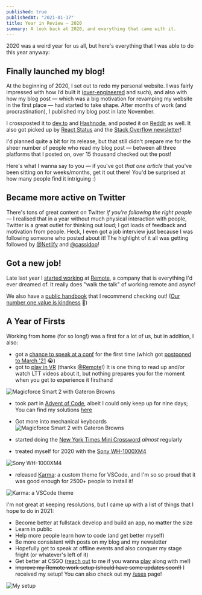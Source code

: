```yaml
---
published: true
publishedAt: "2021-01-17"
title: Year in Review — 2020
summary: A look back at 2020, and everything that came with it.
---
```


2020 was a weird year for us all, but here's everything that I was able to do this year anyway:

## Finally launched my blog!

At the beginning of 2020, I set out to redo my personal website. I was fairly impressed with how I’d built it ([over-engineered](/blog/over-engineering-a-blog) and such), and also with how my blog post — which was a big motivation for revamping my website in the first place — had started to take shape. After months of work (and procrastination), I published my blog post in late November.

I crossposted it to [dev.to](https://dev.to/sreetamdas/the-perfect-dark-mode-2d7g) and [Hashnode](https://sreetamdas.hashnode.dev/the-perfect-dark-mode), and posted it on [Reddit](https://www.reddit.com/r/reactjs/comments/jywex9/the_perfect_dark_mode_in_nextjs/) as well. It also got picked up by [React Status](https://react.statuscode.com/issues/217) and the [Stack Overflow newsletter](https://stackoverflow.blog/2020/12/11/17089/#h-links-from-around-the-web)!

I'd planned quite a bit for its release, but that still didn't prepare me for the sheer number of people who read my blog post — between all three platforms that I posted on, over <Highlight>15 thousand</Highlight> checked out the post!

Here's what I wanna say to you — if you've got _that one article_ that you've been sitting on for weeks/months, get it out there! You'd be surprised at how many people find it intriguing :&rpar;

## Became more active on Twitter

There's tons of great content on Twitter _if you're following the right people_ — I realised that in a year without much physical interaction with people, Twitter is a great outlet for thinking out loud; I got loads of feedback and motivation from people. Heck, I even got a job interview just because I was following someone who posted about it! The highlight of it all was getting followed by [@Netlify](https://twitter.com/Netlify) and [@cassidoo](https://twitter.com/cassidoo)!

## Got a new job!

Late last year I [started working](https://twitter.com/_SreetamDas/status/1326004455397969920) at [Remote](https://remote.com), a company that is everything I'd ever dreamed of. It really does "walk the talk" of working remote and async!

We also have a [public handbook](https://handbook.remote.com) that I recommend checking out! ([Our number one value is kindness](https://www.notion.so/remotecom/Values-d43475e8895c4b7c811490aef64782b3) 🙂)

## A Year of Firsts

Working from home (for so long!) was a first for a lot of us, but in addition, I also:

- got a [chance to speak at a conf](https://twitter.com/_SreetamDas/status/1342839171287666691) for the first time (which got [postponed to March '21](https://reactday.in) 😭)
- got to [play in VR](https://twitter.com/_SreetamDas/status/1336932419497197569) (thanks [@Remote](https://remote.com)!) It is one thing to read up and/or watch LTT videos about it, but nothing prepares you for the moment when you get to experience it firsthand

![Magicforce Smart 2 with Gateron Browns](/blog/year-in-review-2020/oculus.jpg)

- took part in [Advent of Code](https://adventofcode.com), albeit I could only keep up for nine days; You can find my solutions [here](https://gist.github.com/sreetamdas/a094dc7cc17b75dc7563e04240cf5618)
- Got more into mechanical keyboards
  ![Magicforce Smart 2 with Gateron Browns](/blog/year-in-review-2020/keyboard.jpg)

- started doing the [New York Times Mini Crossword](https://www.nytimes.com/crosswords/game/mini) _almost_ regularly
- treated myself for 2020 with the [Sony WH-1000XM4](https://www.sony.com/electronics/headband-headphones/wh-1000xm4)

![Sony WH-1000XM4](/blog/year-in-review-2020/headphones.jpg)

- released [Karma](https://marketplace.visualstudio.com/items?itemName=SreetamD.karma): a custom theme for VSCode, and I'm so so proud that it was good enough for 2500+ people to install it!

![Karma: a VSCode theme](/blog/year-in-review-2020/karma.png)

I'm not great at keeping resolutions, but I came up with a list of things that I hope to do in 2021:

- Become better at fullstack develop and build an app, no matter the size
- Learn in public
- Help more people learn how to code (and get better myself)
- Be more consistent with posts on my blog and my newsletter
- Hopefully get to speak at offline events and also conquer my stage fright (or whatever's left of it)
- Get better at CSGO ([reach out](https://twitter.com/_SreetamDas) to me if you wanna [play](https://steamcommunity.com/id/sreetamdas) along with me!)
- ~~Improve my Remote work setup (should have some updates soon!)~~ I received my setup! You can also check out my [/uses](/uses) page!

![My setup](/blog/year-in-review-2020/setup.jpg)
